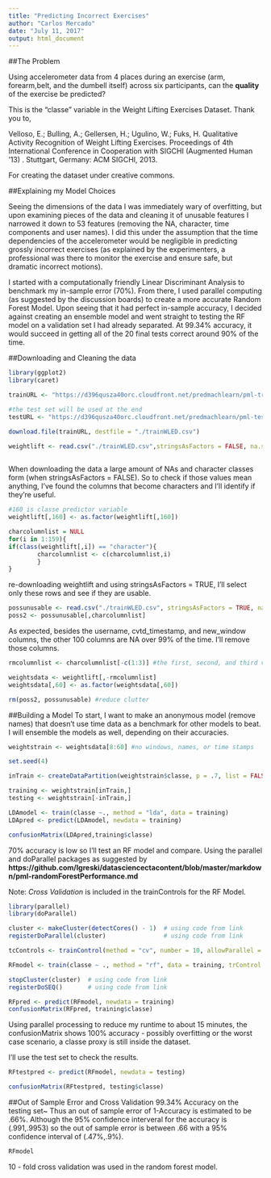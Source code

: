 ---
title: "Predicting Incorrect Exercises"
author: "Carlos Mercado"
date: "July 11, 2017"
output: html_document
---

##The Problem 

Using accelerometer data from 4 places during an exercise (arm, forearm,belt, and the dumbell itself) across six participants, can the **quality** of the exercise be predicted? 

This is the "classe" variable in the Weight Lifting Exercises Dataset. Thank you to, 

Velloso, E.; Bulling, A.; Gellersen, H.; Ugulino, W.; Fuks, H. Qualitative Activity Recognition of Weight Lifting Exercises. Proceedings of 4th International Conference in Cooperation with SIGCHI (Augmented Human '13) . Stuttgart, Germany: ACM SIGCHI, 2013.

For creating the dataset under creative commons. 

##Explaining my Model Choices 

Seeing the dimensions of the data I was immediately wary of overfitting, but upon examining pieces of the data and cleaning it of unusable features I narrowed it down to 53 features (removing the NA, character, time components and user names). I did this under the assumption that the time dependencies of the accelerometer would be negligible in predicting grossly incorrect exercises (as explained by the experimenters, a professional was there to monitor the exercise and ensure safe, but dramatic incorrect motions). 

I started with a computationally friendly Linear Discriminant Analysis to benchmark my in-sample error (70%). From there, I used parallel computing (as suggested by the discussion boards) to create a more accurate Random Forest Model. Upon seeing that it had perfect in-sample accuracy, I decided against creating an ensemble model and went straight to testing the RF model on a validation set I had already separated. At 99.34% accuracy, it would succeed in getting all of the 20 final tests correct around 90% of the time.


##Downloading and Cleaning the data 

```{r}
library(ggplot2)
library(caret)

trainURL <- "https://d396qusza40orc.cloudfront.net/predmachlearn/pml-training.csv"

#the test set will be used at the end 
testURL <- "https://d396qusza40orc.cloudfront.net/predmachlearn/pml-testing.csv"

download.file(trainURL, destfile = "./trainWLED.csv")

weightlift <- read.csv("./trainWLED.csv",stringsAsFactors = FALSE, na.strings = " ")
                      

```

When downloading the data a large amount of NAs and character classes form (when stringsAsFactors = FALSE). So to check if those values mean anything, I've found the columns that become characters and I'll identify if they're useful. 

```{r}

#160 is classe predictor variable 
weightlift[,160] <- as.factor(weightlift[,160])

charcolumnlist = NULL 
for(i in 1:159){
if(class(weightlift[,i]) == "character"){ 
        charcolumnlist <- c(charcolumnlist,i)
        }
}

```

re-downloading weightlift and using stringsAsFactors = TRUE, I'll select only these rows and see if they are usable. 
```{r}
possunusable <- read.csv("./trainWLED.csv", stringsAsFactors = TRUE, na.strings = " ")
poss2 <- possunusable[,charcolumnlist]

```

As expected, besides the username, cvtd_timestamp, and new_window columns, the other 100 columns are NA over 99% of the time. I'll remove those columns. 

```{r}
rmcolumnlist <- charcolumnlist[-c(1:3)] #the first, second, and third values 

weightsdata <- weightlift[,-rmcolumnlist]
weightsdata[,60] <- as.factor(weightsdata[,60])

rm(poss2, possunusable) #reduce clutter


```


##Building a Model 
To start, I want to make an anonymous model (remove names) that doesn't use time data as a benchmark for other models to beat. I will ensemble the models as well, depending on their accuracies. 

```{r}
weightstrain <- weightsdata[8:60] #no windows, names, or time stamps 

set.seed(4)

inTrain <- createDataPartition(weightstrain$classe, p = .7, list = FALSE)

training <- weightstrain[inTrain,]
testing <- weightstrain[-inTrain,]

LDAmodel <- train(classe ~., method = "lda", data = training)
LDApred <- predict(LDAmodel, newdata = training)

confusionMatrix(LDApred,training$classe)

```

70% accuracy is low so I'll test an RF model and compare. Using the parallel and doParallel packages as suggested by **https://github.com/lgreski/datasciencectacontent/blob/master/markdown/pml-randomForestPerformance.md**

Note: *Cross Validation* is included in the trainControls for the RF Model.
```{r}
library(parallel)
library(doParallel)

cluster <- makeCluster(detectCores() - 1)  # using code from link
registerDoParallel(cluster)                # using code from link 

tcControls <- trainControl(method = "cv", number = 10, allowParallel = TRUE)

RFmodel <- train(classe ~ ., method = "rf", data = training, trControl = tcControls)

stopCluster(cluster)  # using code from link
registerDoSEQ()       # using code from link 

RFpred <- predict(RFmodel, newdata = training)
confusionMatrix(RFpred, training$classe)

```

Using parallel processing to reduce my runtime to about 15 minutes, the confusionMatrix shows 100% accuracy - possibly overfitting or the worst case scenario, a classe proxy is still inside the dataset. 

I'll use the test set to check the results. 

```{r}
RFtestpred <- predict(RFmodel, newdata = testing)

confusionMatrix(RFtestpred, testing$classe)


```

##Out of Sample Error and Cross Validation 
99.34% Accuracy on the testing set~ Thus an out of sample error of 1-Accuracy is estimated to be .66%. Although the 95% confidence interveral for the accuracy is (.991,.9953) so the out of sample error is between .66 with a 95% confidence interval of (.47%,.9%). 

```{r}
RFmodel
```
10 - fold cross validation was used in the random forest model. 




